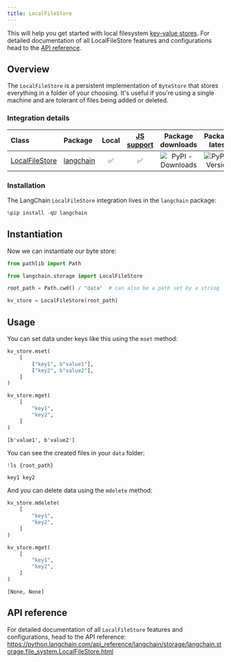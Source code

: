 ```yaml
---
title: LocalFileStore
---
```


This will help you get started with local filesystem [key-value stores](/oss/python/concepts/key_value_stores). For detailed documentation of all LocalFileStore features and configurations head to the [API reference](https://python.langchain.com/api_reference/langchain/storage/langchain.storage.file_system.LocalFileStore.html).

## Overview

The `LocalFileStore` is a persistent implementation of `ByteStore` that stores everything in a folder of your choosing. It's useful if you're using a single machine and are tolerant of files being added or deleted.

### Integration details

| Class | Package | Local | [JS support](https://js.langchain.com/docs/integrations/stores/file_system) | Package downloads | Package latest |
| :--- | :--- | :---: | :---: |  :---: | :---: |
| [LocalFileStore](https://python.langchain.com/api_reference/langchain/storage/langchain.storage.file_system.LocalFileStore.html) | [langchain](https://python.langchain.com/api_reference/langchain/index.html) | ✅ | ✅ | ![PyPI - Downloads](https://img.shields.io/pypi/dm/langchain?style=flat-square&label=%20) | ![PyPI - Version](https://img.shields.io/pypi/v/langchain?style=flat-square&label=%20) |

### Installation

The LangChain `LocalFileStore` integration lives in the `langchain` package:


```python
%pip install -qU langchain
```

## Instantiation

Now we can instantiate our byte store:


```python
from pathlib import Path

from langchain.storage import LocalFileStore

root_path = Path.cwd() / "data"  # can also be a path set by a string

kv_store = LocalFileStore(root_path)
```

## Usage

You can set data under keys like this using the `mset` method:


```python
kv_store.mset(
    [
        ["key1", b"value1"],
        ["key2", b"value2"],
    ]
)

kv_store.mget(
    [
        "key1",
        "key2",
    ]
)
```



```output
[b'value1', b'value2']
```


You can see the created files in your `data` folder:


```python
!ls {root_path}
```
```output
key1 key2
```
And you can delete data using the `mdelete` method:


```python
kv_store.mdelete(
    [
        "key1",
        "key2",
    ]
)

kv_store.mget(
    [
        "key1",
        "key2",
    ]
)
```



```output
[None, None]
```


## API reference

For detailed documentation of all `LocalFileStore` features and configurations, head to the API reference: https://python.langchain.com/api_reference/langchain/storage/langchain.storage.file_system.LocalFileStore.html
